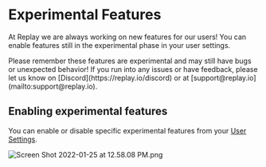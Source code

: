 
# Experimental Features

At Replay we are always working on new features for our users! You can enable features still in the experimental phase in your user settings.

<Callout type="info" emoji="💡">
Please remember these features are experimental and may still have bugs or unexpected behavior! If you run into any issues or have feedback, please let us know on [Discord](https://replay.io/discord) or at [support@replay.io](mailto:support@replay.io).

</Callout>

## Enabling experimental features

You can enable or disable specific experimental features from your [User Settings](/resources/get-help/user-settings.mdx).

![Screen Shot 2022-01-25 at 12.58.08 PM.png](/media/resources/get-help/experimental-features/Screen_Shot_2022-01-25_at_12.58.08_PM.png)